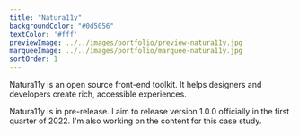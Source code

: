 ```yaml
---
title: "Natura11y"
backgroundColor: "#0d5056"
textColor: '#fff'
previewImage: ../../images/portfolio/preview-natura11y.jpg
marqueeImage: ../../images/portfolio/marquee-natura11y.jpg
sortOrder: 1
---
```


<IntroBlock>

Natura11y is an open source front-end toolkit. It helps designers and developers create rich, accessible experiences. ​​​​

</IntroBlock>

<TextBlock>

Natura11y is in pre-release. I aim to release version 1.0.0 officially in the first quarter of 2022. I'm also working on the content for this case study.

</TextBlock>

